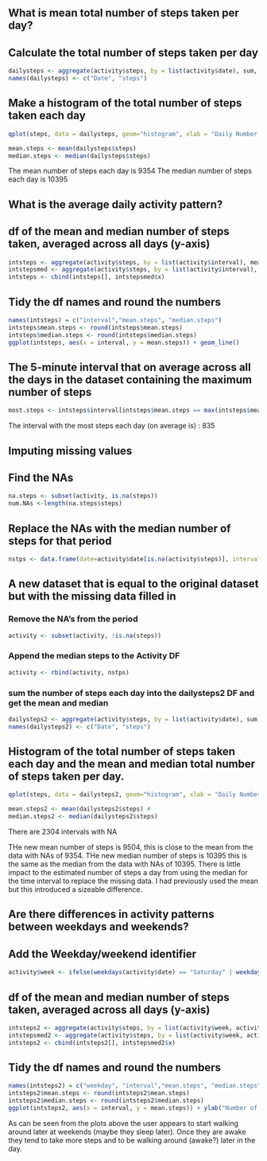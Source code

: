 What is mean total number of steps taken per day?
-------------------------------------------------

## Calculate the total number of steps taken per day
```r
dailysteps <- aggregate(activity$steps, by = list(activity$date), sum, na.rm=TRUE)
names(dailysteps) <- c("Date", "steps")
```

## Make a histogram of the total number of steps taken each day
```r
qplot(steps, data = dailysteps, geom="histogram", xlab = "Daily Number of Steps", binwidth = 300)
```

```r
mean.steps <- mean(dailysteps$steps) 
median.steps <- median(dailysteps$steps)
```
The mean number of steps each day is 9354 
The median number of steps each day is 10395

What is the average daily activity pattern?
-------------------------------------------

## df of the mean and median number of steps taken, averaged across all days (y-axis)

```r
intsteps <- aggregate(activity$steps, by = list(activity$interval), mean, na.rm=TRUE)
intstepsmed <- aggregate(activity$steps, by = list(activity$interval), median, na.rm=TRUE)
intsteps <- cbind(intsteps[], intstepsmed$x)
```
## Tidy the df names and round the numbers

```r
names(intsteps) = c("interval","mean.steps", "median.steps")
intsteps$mean.steps <- round(intsteps$mean.steps)
intsteps$median.steps <- round(intsteps$median.steps)
ggplot(intsteps, aes(x = interval, y = mean.steps)) + geom_line()
```
## The 5-minute interval that on average across all the days in the dataset containing the maximum number of steps
```r
most.steps <- intsteps$interval[intsteps$mean.steps == max(intsteps$mean.steps)]
```
The interval with the most steps each day (on average is) : 835

Imputing missing values
------------------------

## Find the NAs
```r
na.steps <- subset(activity, is.na(steps))
num.NAs <-length(na.steps$steps)
```

## Replace the NAs with the median number of steps for that period
```r
nstps <- data.frame(date=activity$date[is.na(activity$steps)], interval = activity$interval[is.na(activity$steps)], steps=intsteps[match(intsteps$interval, activity$interval[is.na(activity$steps)]),3])
```

## A new dataset that is equal to the original dataset but with the missing data filled in

### Remove the NA’s from the period

```r
activity <- subset(activity, !is.na(steps))
```

### Append the median steps to the Activity DF
```r
activity <- rbind(activity, nstps)
```

### sum the number of steps each day into the dailysteps2 DF and get the mean and median
```r
dailysteps2 <- aggregate(activity$steps, by = list(activity$date), sum, na.rm=TRUE)
names(dailysteps2) <- c("Date", "steps")
```

## Histogram of the total number of steps taken each day and the mean and median total number of steps taken per day.
```r
qplot(steps, data = dailysteps2, geom="histogram", xlab = "Daily Number of Steps", binwidth = 300)
```
```r
mean.steps2 <- mean(dailysteps2$steps) # 
median.steps2 <- median(dailysteps2$steps)
```

There are 2304 intervals with NA

THe new mean number of steps is 9504, this is close to the mean from the data with NAs of 9354. THe new median number of steps is 10395 this is the same as the median from the data with NAs of 10395. There is little impact to the estimated number of steps a day from using the median for the time interval to replace the missing data. I had previously used the mean but this introduced a sizeable difference.

Are there differences in activity patterns between weekdays and weekends?
---------------------------------

## Add the Weekday/weekend identifier
```r
activity$week <- ifelse(weekdays(activity$date) == "Saturday" | weekdays(activity$date) == "Sunday" ,"weekend","weekday")
```

## df of the mean and median number of steps taken, averaged across all days (y-axis)
```r
intsteps2 <- aggregate(activity$steps, by = list(activity$week, activity$interval), mean, na.rm=TRUE)
intstepsmed2 <- aggregate(activity$steps, by = list(activity$week, activity$interval), median, na.rm=TRUE)
intsteps2 <- cbind(intsteps2[], intstepsmed2$x)
```

## Tidy the df names and round the numbers
```r
names(intsteps2) = c("weekday", "interval","mean.steps", "median.steps")
intsteps2$mean.steps <- round(intsteps2$mean.steps)
intsteps2$median.steps <- round(intsteps2$median.steps)
ggplot(intsteps2, aes(x = interval, y = mean.steps)) + ylab("Number of Steps") + geom_line() + facet_grid(weekday~.)
```
As can be seen from the plots above the user appears to start walking around later at weekends (maybe they sleep later). Once they are awake they tend to take more steps and to be walking around (awake?) later in the day.
